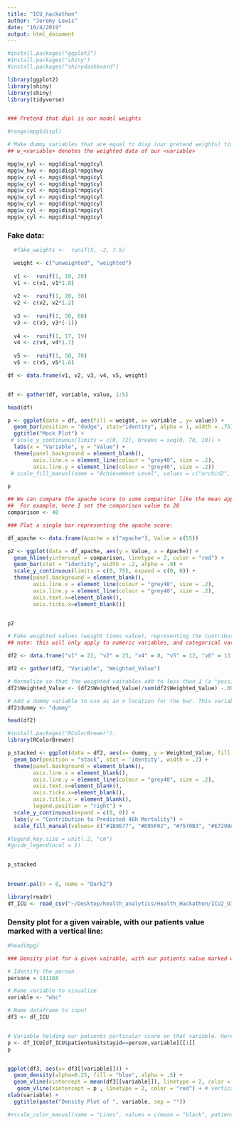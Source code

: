 ```yaml
---
title: "ICU_hackathon"
author: "Jeremy Lewis"
date: "10/4/2019"
output: html_document
---
```




```r
#install.packages("ggplot2")
#install.packages("shiny")
#install.packages("shinydashboard")

library(ggplot2)
library(shiny)
library(shiny)
library(tidyverse)
```




```r

```


```r
### Pretend that dipl is our model weights

#range(mpg$displ)

# Make dummy variables that are equal to disp (our pretend weights) times out pretend model variables:
## w_<variable> denotes the weighted data of our <variable> 

mpg$w_cyl <- mpg$displ*mpg$cyl
mpg$w_hwy <- mpg$displ*mpg$hwy
mpg$w_cyl <- mpg$displ*mpg$cyl
mpg$w_cyl <- mpg$displ*mpg$cyl
mpg$w_cyl <- mpg$displ*mpg$cyl
mpg$w_cyl <- mpg$displ*mpg$cyl
mpg$w_cyl <- mpg$displ*mpg$cyl
mpg$w_cyl <- mpg$displ*mpg$cyl
mpg$w_cyl <- mpg$displ*mpg$cyl


```

### Fake data:

```r
  #fake_weights <-  runif(5, -2, 7.5)

  weight <- c("unweighted", "weighted")
 
  v1 <-  runif(1, 10, 20)
  v1 <- c(v1, v1*1.8)  
  
  v2 <-  runif(1, 20, 30)
  v2 <- c(v2, v2*1.2)
  
  v3 <-  runif(1, 50, 60)
  v3 <- c(v3, v3*(-1))
  
  v4 <-  runif(1, 17, 19)
  v4 <- c(v4, v4*1.7)
  
  v5 <-  runif(1, 50, 70)
  v5 <- c(v5, v5*1.6)
```
  
```r
df <- data.frame(v1, v2, v3, v4, v5, weight)


df <- gather(df, variable, value, 1:5)

head(df)
```




```r
p <- ggplot(data = df, aes(fill = weight, x= variable , y= value)) +
  geom_bar(position = "dodge", stat="identity", alpha = 1, width = .75) +
  ggtitle("Mock Plot") +
 # scale_y_continuous(limits = c(0, 72), breaks = seq(0, 70, 10)) +
  labs(x = "Variable", y = "Value") +
  theme(panel.background = element_blank(), 
        axis.line.x = element_line(colour = "grey40", size = .2), 
        axis.line.y = element_line(colour = "grey40", size = .2)) 
 # scale_fill_manual(name = "Achievement Level", values = c("orchid2", "plum1", "skyblue1", "royalblue1" ))

p

```



```r
## We can compare the apache score to some comparitor like the mean appache score
##  For example, here I set the comparison value to 28
comparison <- 40

### Plot a single bar representing the apache score:

df_apache <- data.frame(Apache = c("apache"), Value = c(55))

p2 <- ggplot(data = df_apache, aes(y = Value, x = Apache)) + 
  geom_hline(yintercept = comparison, linetype = 2, color = "red") +
  geom_bar(stat = "identity", width = .2, alpha = .9) + 
  scale_y_continuous(limits = c(0, 75), expand = c(0, 0)) +
  theme(panel.background = element_blank(), 
        axis.line.x = element_line(colour = "grey40", size = .2), 
        axis.line.y = element_line(colour = "grey40", size = .2),
        axis.text.x=element_blank(),
        axis.ticks.x=element_blank()) 


p2

```



```r
# Fake weighted values (weight times value), representing the contribution of variables to the apache score
## note: this will only apply to numeric variables, and categorical vars will need to be displayed differently

df2 <- data.frame("v1" = 22, "v2" = 23, "v4" = 8, "v5" = 12, "v6" = 13, "v7" = 6, "v8" = 14, "v9" = 4, 'v10' = 2, "v11" = 18, "v13"= 7, "v14" = 3, "v15" = 1, "v16" = 13, "v17" = 8, "v19" = 2, "v20" = 9, "v21" = 2, "v22"= 6, "v23" = 8, "v24" = 10, "v25" = 13)

df2 <- gather(df2, "Variable", "Weighted_Value")

# Normalize so that the weighted vairables add to less than 1 (a "possible"" probability)
df2$Weighted_Value <- (df2$Weighted_Value)/sum(df2$Weighted_Value) -.002

# Add a dummy variable to use as an x location for the bar. This variable has no real meaning, but is needed because geom_bar excpects multiple bars, but we are plotting only one
df2$dummy <- "dummy"

head(df2)

```


```r
#install.packages("RColorBrewer").
library(RColorBrewer)

p_stacked <- ggplot(data = df2, aes(x= dummy, y = Weighted_Value, fill = Variable)) + 
  geom_bar(position = "stack", stat = 'identity', width = .3) + 
  theme(panel.background = element_blank(), 
        axis.line.x = element_blank(), 
        axis.line.y = element_line(colour = "grey40", size = .2),
        axis.text.x=element_blank(),
        axis.ticks.x=element_blank(),
        axis.title.x = element_blank(),
        legend.position = "right") +
  scale_y_continuous(expand = c(0, 0)) +
  labs(y = "Contribution to Predicted 48h Mortality") + 
  scale_fill_manual(values= c("#1B9E77", "#D95F02", "#7570B3", "#E7298A", "#66A61E", "#E6AB02", "#A6761D", "#666666", "cadetblue3", "darkslateblue", 'deeppink2', "chocolate3", "chartreuse4", "lightgoldenrod3", "pink2", "tomato3", "darkorchid3", "blue4", "coral4", "slategrey", "aquamarine2", "yellow3", "firebrick3", "lightgreen", "goldenrod4", "olivedrab1"))  

#legend.key.size = unit(.2, "cm")
#guide_legend(ncol = 1)


p_stacked
  

```


```r
brewer.pal(n = 8, name = "Dark2")

```


```r
library(readr)
df_ICU <- read_csv("~/Desktop/health_analytics/Health_Hackathon/ICU2_UI-master/ICU_dataset.csv")
```

### Density plot for a given vairable, with our patients value marked with a vertical line:
```r
#head(mpg)

### Density plot for a given vairable, with our patients value marked with a vertical line:

# Identify the person 
persone = 141168

# Name variable to visualize
variable <- "wbc"

# Name dataframe to input
df3 <- df_ICU


# Variable holding our patients particular score on that variable. Here, suppose we are visualizing the results for person ... :
p <- df_ICU[df_ICU$patientunitstayid==person,variable][[1]]
p


ggplot(df3, aes(x= df3[[variable]])) + 
  geom_density(alpha=0.25, fill = "blue", alpha = .5) + 
  geom_vline(xintercept = mean(df3[[variable]]), linetype = 2, color = "black") + # vertical line for mean of feature 
   geom_vline(xintercept = p , linetype = 2, color = "red") + # vertical line showing our patient's score on this feature 
xlab(variable) +
  ggtitle(paste("Density Plot of ", variable, sep = "")) 

#+scale_color_manual(name = "Lines", values = c(mean = "black", patient = "red"))
  

```



